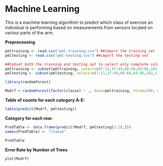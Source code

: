 Machine Learning
========================================================

This is a machine learning algorithim to predict which class of exercise an individual is performing based on measurements from sensors located on variour parts of the arm.

**Preprocessing**
```r
pmltraining <- read.csv("pml-training.csv") ##import the training set
pmltesting <- read.csv("pml-testing.csv") ##import the testing set

##Subset both the training and testing set to select only complete columns and excluding columns with no variability
pmltraining <- subset(pmltraining, select=c(7:11,37:49,60:68,84:86,102,113:124,140,151:160))
pmltesting <- subset(pmltesting, select=c(7:11,37:49,60:68,84:86,102,113:124,140,151:160))
```

```r
library(randomForest)

Modrf = randomForest(factor(classe) ~ ., data=pmltraining, ntree=200, nodesize=1, PROX=TRUE, oob_score=TRUE)  ##random forest
```

**Table of counts for each category A-E:**
```r
table(predict(Modrf, pmltesting))
```

**Category for each row:**
```r
PredTable <- data.frame(predict(Modrf, pmltesting[1:20,]))
names(PredTable) <- "classe"
```

```r
PredTable
```

**Error Rate by Number of Trees**
```r
plot(Modrf)
```
